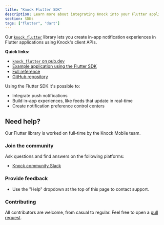 ```yaml
---
title: "Knock Flutter SDK"
description: Learn more about integrating Knock into your Flutter applications.
section: SDKs
tags: ["flutter", "dart"]
---
```


Our [`knock_flutter`](https://pub.dev/packages/knock_flutter) library lets you create in-app notification experiences in Flutter applications using Knock's client APIs.

**Quick links:**

- [`knock_flutter` on pub.dev](https://pub.dev/packages/knock_flutter)
- [Example application using the Flutter SDK](https://github.com/knocklabs/knock-flutter/tree/main/example)
- [Full reference](/in-app-ui/flutter/sdk/reference)
- [GitHub repository](https://github.com/knocklabs/knock-flutter)

Using the Flutter SDK it's possible to:

- Integrate push notifications
- Build in-app experiences, like feeds that update in real-time
- Create notification preference control centers

## Need help?

Our Flutter library is worked on full-time by the Knock Mobile team.

### Join the community

Ask questions and find answers on the following platforms:

- [Knock community Slack](https://knock.app/join-slack)

### Provide feedback

- Use the "Help" dropdown at the top of this page to contact support.

### Contributing

All contributors are welcome, from casual to regular. Feel free to open a [pull request](https://github.com/knocklabs/knock-flutter/pulls/new).
